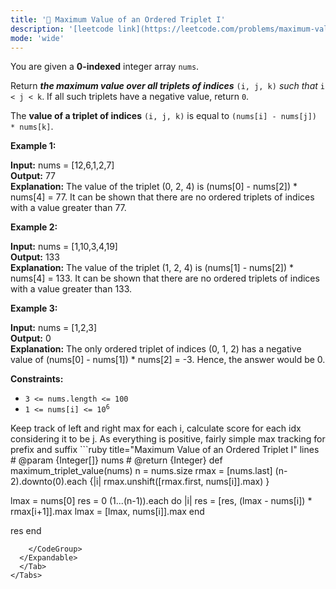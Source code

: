 ```yaml
---
title: '🧩 Maximum Value of an Ordered Triplet I'
description: '[leetcode link](https://leetcode.com/problems/maximum-value-of-an-ordered-triplet-i/description/)'
mode: 'wide'
---
```

<Tabs>
  <Tab title="Question" icon="circle-question" iconType="regular">
    <Card>
      <p>You are given a <strong>0-indexed</strong> integer array <code>nums</code>.</p>  <p>Return <em><strong>the maximum value over all triplets of indices</strong></em> <code>(i, j, k)</code> <em>such that</em> <code>i &lt; j &lt; k</code>. If all such triplets have a negative value, return <code>0</code>.</p>  <p>The <strong>value of a triplet of indices</strong> <code>(i, j, k)</code> is equal to <code>(nums[i] - nums[j]) * nums[k]</code>.</p>   <p><strong class="example">Example 1:</strong></p>   <strong>Input:</strong> nums = [12,6,1,2,7] <br/> <strong>Output:</strong> 77 <br/> <strong>Explanation:</strong> The value of the triplet (0, 2, 4) is (nums[0] - nums[2]) * nums[4] = 77. It can be shown that there are no ordered triplets of indices with a value greater than 77.    <p><strong class="example">Example 2:</strong></p>   <strong>Input:</strong> nums = [1,10,3,4,19] <br/> <strong>Output:</strong> 133 <br/> <strong>Explanation:</strong> The value of the triplet (1, 2, 4) is (nums[1] - nums[2]) * nums[4] = 133. It can be shown that there are no ordered triplets of indices with a value greater than 133.   <p><strong class="example">Example 3:</strong></p>   <strong>Input:</strong> nums = [1,2,3] <br/> <strong>Output:</strong> 0 <br/> <strong>Explanation:</strong> The only ordered triplet of indices (0, 1, 2) has a negative value of (nums[0] - nums[1]) * nums[2] = -3. Hence, the answer would be 0.    <p><strong>Constraints:</strong></p>  <ul>  <li><code>3 &lt;= nums.length &lt;= 100</code></li>  <li><code>1 &lt;= nums[i] &lt;= 10<sup>6</sup></code></li> </ul> 
    </Card>
  </Tab>
  <Tab title="Solution" icon="lightbulb" iconType="regular" >
    <Card>
      Keep track of left and right max for each i, calculate score for each idx considering it to be j. As everything is positive, fairly simple max tracking for prefix and suffix
    </Card>
  <Expandable title="code">
    <CodeGroup dropdown>
```ruby title="Maximum Value of an Ordered Triplet I" lines
# @param {Integer[]} nums
# @return {Integer}
def maximum_triplet_value(nums)
  n = nums.size
  rmax = [nums.last]
  (n-2).downto(0).each {|i| rmax.unshift([rmax.first, nums[i]].max) }

  lmax = nums[0]
  res = 0
  (1...(n-1)).each do |i|
    res = [res, (lmax - nums[i]) * rmax[i+1]].max
    lmax = [lmax, nums[i]].max
  end

  res
end
```
    </CodeGroup>
  </Expandable>
  </Tab>
</Tabs>